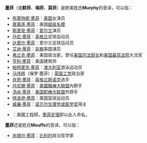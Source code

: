 '''墨菲'''（或'''默菲'''、'''梅菲'''、'''莫菲'''）是欧美姓氏'''Murphy'''的音译，可以指：

*[[布莱特妮·墨菲|布莱特妮·墨菲]]：[[美国|美国]]女演员
*[[嘉露莲·梅菲|嘉露莲·墨菲]]：美国[[超级名模|超级名模]]
*[[斯里安·墨菲|斯里安·墨菲]]：[[爱尔兰|爱尔兰]]演员
*[[丹尼·墨菲|丹尼·墨菲]]：[[英格兰|英格兰]]足球运动员
*[[戴利·梅菲|达里尔·墨菲]]：爱尔兰足球运动员
*[[艾迪·墨菲|艾迪·墨菲]]：[[非裔美国人|非裔]]美国演员
*[[弗兰克·墨菲|弗兰克·墨菲]]：美国政治家，曾任[[美国司法部长|美国司法部长]]和[[美国最高法院|美国最高法院]]大法官
*[[亨利·墨菲|亨利·墨菲]]：美国建筑师
*[[帕特里克·墨菲|帕特里克·墨菲]]：[[澳大利亚|澳大利亚]]游泳运动员
*[[马伟辉|马伟辉]]（保罗·墨菲）：[[英国工党|英国工党]]政治家
*[[肖恩·墨菲|肖恩·墨菲]]：[[英格兰|英格兰]][[斯诺克|斯诺克]]选手
*[[丹尼爾·墨菲|丹尼爾·墨菲]]：[[美國職棒大聯盟|美國職棒大聯盟]]內野手
*[[汤米·莫菲|汤米·墨菲]]：[[美国职棒大联盟|美国职棒大联盟]]外野手
*[[特洛伊·墨菲|特洛伊·墨菲]]：美国篮球运动员
*[[威廉·莫菲|威廉·墨菲]]：[[诺贝尔生理学或医学奖|诺贝尔生理学或医学奖]]得主
*{{link-en|愛德華·A·墨菲|Edward_A._Murphy,_Jr.}}：美國工程師，[[墨菲定理|墨菲定理]]即以此人命名。

'''墨菲'''还是姓氏'''Mouffe'''的音译，可以指：

* [[尚塔尔·墨菲|尚塔尔·墨菲]]：[[比利时|比利时]]政治哲学家

{{Disambiguation|Cat=二字人名译名消歧义}}